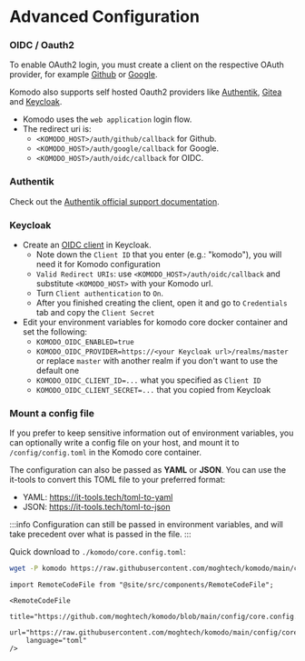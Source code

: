# Advanced Configuration

### OIDC / Oauth2

To enable OAuth2 login, you must create a client on the respective OAuth provider,
for example [Github](https://docs.github.com/en/apps/oauth-apps/building-oauth-apps/creating-an-oauth-app)
or [Google](https://developers.google.com/identity/protocols/oauth2).

Komodo also supports self hosted Oauth2 providers like [Authentik](https://docs.goauthentik.io/docs/providers/oauth2/), [Gitea](https://docs.gitea.com/development/oauth2-provider) and [Keycloak](https://www.keycloak.org).

- Komodo uses the `web application` login flow.
- The redirect uri is:
	- `<KOMODO_HOST>/auth/github/callback` for Github.
	- `<KOMODO_HOST>/auth/google/callback` for Google.
	- `<KOMODO_HOST>/auth/oidc/callback` for OIDC.

### Authentik

Check out the [Authentik official support documentation](https://integrations.goauthentik.io/infrastructure/komodo/).

### Keycloak
- Create an [OIDC client](https://www.keycloak.org/docs/latest/server_admin/index.html#proc-creating-oidc-client_server_administration_guide) in Keycloak.
  - Note down the `Client ID` that you enter (e.g.: "komodo"), you will need it for Komodo configuration
  - `Valid Redirect URIs`: use `<KOMODO_HOST>/auth/oidc/callback` and substitute `<KOMODO_HOST>` with your Komodo url.
  - Turn `Client authentication` to `On`.
  - After you finished creating the client, open it and go to `Credentials` tab and copy the `Client Secret`
- Edit your environment variables for komodo core docker container and set the following:
  - `KOMODO_OIDC_ENABLED=true`
  - `KOMODO_OIDC_PROVIDER=https://<your Keycloak url>/realms/master` or replace `master` with another realm if you don't want to use the default one
  - `KOMODO_OIDC_CLIENT_ID=...` what you specified as `Client ID`
  - `KOMODO_OIDC_CLIENT_SECRET=...` that you copied from Keycloak


### Mount a config file

If you prefer to keep sensitive information out of environment variables, you can optionally
write a config file on your host, and mount it to `/config/config.toml` in the Komodo core container.

The configuration can also be passed as **YAML** or **JSON**.
You can use the it-tools to convert this TOML file to your preferred format:
  - YAML: https://it-tools.tech/toml-to-yaml
  - JSON: https://it-tools.tech/toml-to-json

:::info
Configuration can still be passed in environment variables, and will take precedent over what is passed in the file.
:::

Quick download to `./komodo/core.config.toml`:
```bash
wget -P komodo https://raw.githubusercontent.com/moghtech/komodo/main/config/core.config.toml
```

```mdx-code-block
import RemoteCodeFile from "@site/src/components/RemoteCodeFile";

<RemoteCodeFile
	title="https://github.com/moghtech/komodo/blob/main/config/core.config.toml"
	url="https://raw.githubusercontent.com/moghtech/komodo/main/config/core.config.toml"
	language="toml"
/>
```
